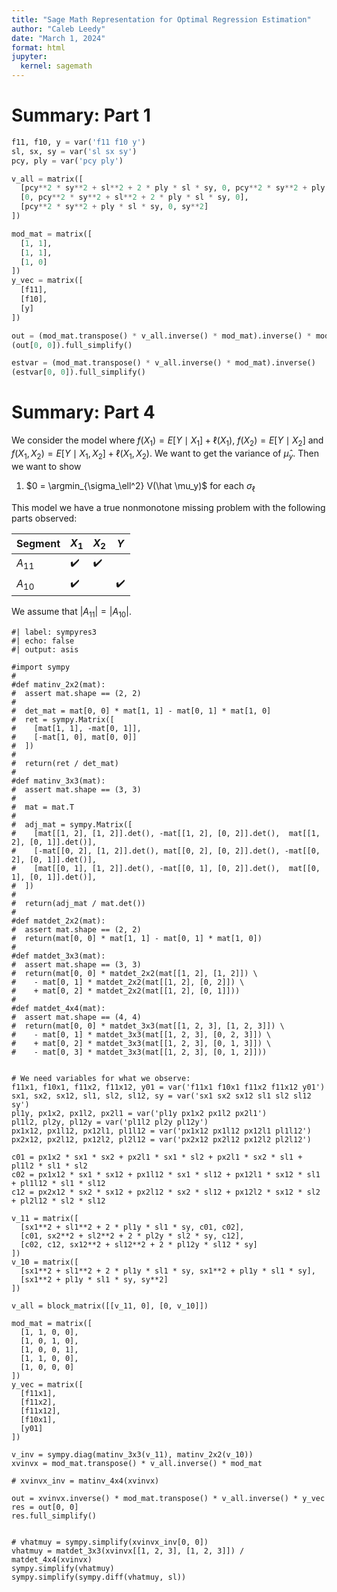 ```yaml
---
title: "Sage Math Representation for Optimal Regression Estimation"
author: "Caleb Leedy"
date: "March 1, 2024"
format: html
jupyter:
  kernel: sagemath
---
```


# Summary: Part 1

```python

f11, f10, y = var('f11 f10 y')
sl, sx, sy = var('sl sx sy')
pcy, ply = var('pcy ply')

v_all = matrix([
  [pcy**2 * sy**2 + sl**2 + 2 * ply * sl * sy, 0, pcy**2 * sy**2 + ply * sl * sy],
  [0, pcy**2 * sy**2 + sl**2 + 2 * ply * sl * sy, 0],
  [pcy**2 * sy**2 + ply * sl * sy, 0, sy**2]
])

mod_mat = matrix([
  [1, 1],
  [1, 1],
  [1, 0]
])
y_vec = matrix([
  [f11],
  [f10],
  [y]
])

out = (mod_mat.transpose() * v_all.inverse() * mod_mat).inverse() * mod_mat.transpose() * v_all.inverse() * y_vec
(out[0, 0]).full_simplify()

estvar = (mod_mat.transpose() * v_all.inverse() * mod_mat).inverse()
(estvar[0, 0]).full_simplify()


```



# Summary: Part 4

We consider the model where $f(X_1) = E[Y \mid X_1] + \ell(X_1)$, $f(X_2) = E[Y
\mid X_2]$ and $f(X_1, X_2) = E[Y \mid X_1, X_2] + \ell(X_1, X_2)$. We want to
get the variance of $\hat \mu_y$. Then we want to show 

1. $0 = \argmin_{\sigma_\ell^2} V(\hat \mu_y)$ for each $\sigma_\ell$

This model we have a true nonmonotone missing problem with the
following parts observed:

| Segment | $X_1$ | $X_2$ | $Y$ |
| ------- | ----- | --- | --- |
|$A_{11}$ | ✔️     | ✔️   |     |
|$A_{10}$ | ✔️     |     | ✔️   |

We assume that $|A_{11}| = |A_{10}|$.

```sage
#| label: sympyres3
#| echo: false
#| output: asis

#import sympy
#
#def matinv_2x2(mat):
#  assert mat.shape == (2, 2)
#
#  det_mat = mat[0, 0] * mat[1, 1] - mat[0, 1] * mat[1, 0]
#  ret = sympy.Matrix([
#    [mat[1, 1], -mat[0, 1]],
#    [-mat[1, 0], mat[0, 0]]
#  ])
#
#  return(ret / det_mat)
#
#def matinv_3x3(mat):
#  assert mat.shape == (3, 3)
#
#  mat = mat.T
#
#  adj_mat = sympy.Matrix([
#    [mat[[1, 2], [1, 2]].det(), -mat[[1, 2], [0, 2]].det(),  mat[[1, 2], [0, 1]].det()],
#    [-mat[[0, 2], [1, 2]].det(), mat[[0, 2], [0, 2]].det(), -mat[[0, 2], [0, 1]].det()],
#    [mat[[0, 1], [1, 2]].det(), -mat[[0, 1], [0, 2]].det(),  mat[[0, 1], [0, 1]].det()],
#  ])
#
#  return(adj_mat / mat.det())
#
#def matdet_2x2(mat):
#  assert mat.shape == (2, 2)
#  return(mat[0, 0] * mat[1, 1] - mat[0, 1] * mat[1, 0])
#
#def matdet_3x3(mat):
#  assert mat.shape == (3, 3)
#  return(mat[0, 0] * matdet_2x2(mat[[1, 2], [1, 2]]) \
#    - mat[0, 1] * matdet_2x2(mat[[1, 2], [0, 2]]) \
#    + mat[0, 2] * matdet_2x2(mat[[1, 2], [0, 1]]))
#
#def matdet_4x4(mat):
#  assert mat.shape == (4, 4)
#  return(mat[0, 0] * matdet_3x3(mat[[1, 2, 3], [1, 2, 3]]) \
#    - mat[0, 1] * matdet_3x3(mat[[1, 2, 3], [0, 2, 3]]) \
#    + mat[0, 2] * matdet_3x3(mat[[1, 2, 3], [0, 1, 3]]) \
#    - mat[0, 3] * matdet_3x3(mat[[1, 2, 3], [0, 1, 2]]))


# We need variables for what we observe:
f11x1, f10x1, f11x2, f11x12, y01 = var('f11x1 f10x1 f11x2 f11x12 y01')
sx1, sx2, sx12, sl1, sl2, sl12, sy = var('sx1 sx2 sx12 sl1 sl2 sl12 sy')
pl1y, px1x2, px1l2, px2l1 = var('pl1y px1x2 px1l2 px2l1')
pl1l2, pl2y, pl12y = var('pl1l2 pl2y pl12y')
px1x12, px1l12, px12l1, pl1l12 = var('px1x12 px1l12 px12l1 pl1l12')
px2x12, px2l12, px12l2, pl2l12 = var('px2x12 px2l12 px12l2 pl2l12')

c01 = px1x2 * sx1 * sx2 + px2l1 * sx1 * sl2 + px2l1 * sx2 * sl1 + pl1l2 * sl1 * sl2
c02 = px1x12 * sx1 * sx12 + px1l12 * sx1 * sl12 + px12l1 * sx12 * sl1 + pl1l12 * sl1 * sl12
c12 = px2x12 * sx2 * sx12 + px2l12 * sx2 * sl12 + px12l2 * sx12 * sl2 + pl2l12 * sl2 * sl12

v_11 = matrix([
  [sx1**2 + sl1**2 + 2 * pl1y * sl1 * sy, c01, c02],
  [c01, sx2**2 + sl2**2 + 2 * pl2y * sl2 * sy, c12],
  [c02, c12, sx12**2 + sl12**2 + 2 * pl12y * sl12 * sy]
])
v_10 = matrix([
  [sx1**2 + sl1**2 + 2 * pl1y * sl1 * sy, sx1**2 + pl1y * sl1 * sy],
  [sx1**2 + pl1y * sl1 * sy, sy**2]
])

v_all = block_matrix([[v_11, 0], [0, v_10]])

mod_mat = matrix([
  [1, 1, 0, 0],
  [1, 0, 1, 0],
  [1, 0, 0, 1],
  [1, 1, 0, 0],
  [1, 0, 0, 0]
])
y_vec = matrix([
  [f11x1],
  [f11x2],
  [f11x12],
  [f10x1],
  [y01]
])

v_inv = sympy.diag(matinv_3x3(v_11), matinv_2x2(v_10))
xvinvx = mod_mat.transpose() * v_all.inverse() * mod_mat 

# xvinvx_inv = matinv_4x4(xvinvx)

out = xvinvx.inverse() * mod_mat.transpose() * v_all.inverse() * y_vec
res = out[0, 0]
res.full_simplify()


# vhatmuy = sympy.simplify(xvinvx_inv[0, 0])
vhatmuy = matdet_3x3(xvinvx[[1, 2, 3], [1, 2, 3]]) / matdet_4x4(xvinvx)
sympy.simplify(vhatmuy)
sympy.simplify(sympy.diff(vhatmuy, sl))

```



